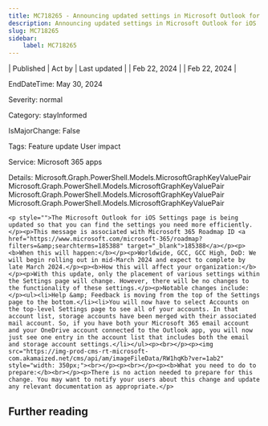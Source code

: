 ```yaml
---
title: MC718265 - Announcing updated settings in Microsoft Outlook for iOS
description: Announcing updated settings in Microsoft Outlook for iOS
slug: MC718265
sidebar:
    label: MC718265
---
```



| Published | Act by | Last updated |
| Feb 22, 2024 |  | Feb 22, 2024 |

EndDateTime: May 30, 2024

Severity: normal

Category: stayInformed

IsMajorChange: False

Tags: Feature update User impact

Service: Microsoft 365 apps

Details: Microsoft.Graph.PowerShell.Models.MicrosoftGraphKeyValuePair Microsoft.Graph.PowerShell.Models.MicrosoftGraphKeyValuePair Microsoft.Graph.PowerShell.Models.MicrosoftGraphKeyValuePair Microsoft.Graph.PowerShell.Models.MicrosoftGraphKeyValuePair

```
<p style="">The Microsoft Outlook for iOS Settings page is being updated so that you can find the settings you need more efficiently.</p><p>This message is associated with Microsoft 365 Roadmap ID <a href="https://www.microsoft.com/microsoft-365/roadmap?filters=&amp;searchterms=185388" target="_blank">185388</a></p><p><b>When this will happen:</b></p><p>Worldwide, GCC, GCC High, DoD: We will begin rolling out in mid-March 2024 and expect to complete by late March 2024.</p><p><b>How this will affect your organization:</b></p><p>With this update, only the placement of various settings within the Settings page will change. However, there will be no changes to the functionality of these settings.</p><p>Notable changes include:</p><ul><li>Help &amp; Feedback is moving from the top of the Settings page to the bottom.</li><li>You will now have to select Accounts on the top-level Settings page to see all of your accounts. In that account list, storage accounts have been merged with their associated mail account. So, if you have both your Microsoft 365 email account and your OneDrive account connected to the Outlook app, you will now just see one entry in the account list that includes both the email and storage account settings.</li></ul><p><br></p><p><img src="https://img-prod-cms-rt-microsoft-com.akamaized.net/cms/api/am/imageFileData/RW1hqKb?ver=1ab2" style="width: 350px;"><br></p><p><br></p><p><b>What you need to do to prepare:</b><br></p><p>There is no action needed to prepare for this change. You may want to notify your users about this change and update any relevant documentation as appropriate.</p>
```

## Further reading

